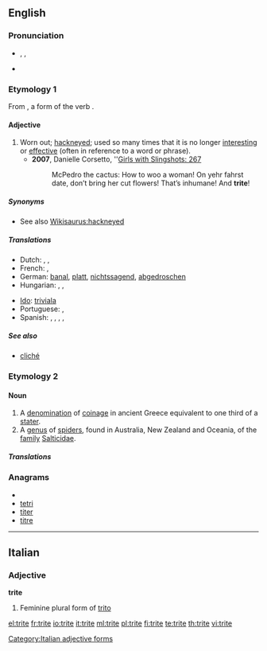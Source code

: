 ==English==

===Pronunciation===
* {{enPR|trīt}}, {{IPA|/traɪt/}}, {{SAMPA|/traIt/}}
* {{rhymes|aɪt}}

===Etymology 1===
From {{etyl|la}} {{term|tritus|lang=la}}, a form of the verb {{term|terere||to rub or wear|lang=la}}.

====Adjective====
{{en-adj|trit|er}}

# Worn out; [[hackneyed]]; used so many times that it is no longer [[interesting]] or [[effective]] (often in reference to a word or phrase).
#* '''2007''', Danielle Corsetto, ''[http://www.daniellecorsetto.com/archive.php?today=630&comic=267 Girls with Slingshots: 267]
#*: McPedro the cactus: How to woo a woman!  On yehr fahrst date, don’t bring her cut flowers!  That’s inhumane!  And '''trite'''!

=====Synonyms=====
* See also [[Wikisaurus:hackneyed]]

=====Translations=====
{{trans-top|worn out; hackneyed; used so many times that it is no longer interesting or effective}}
* Dutch: {{t|nl|versleten}}, {{t|nl|afgezaagd}}, {{t-|nl|banaal}}
* French: {{t+|fr|banal}}, {{t+|fr|trivial}}
* German: [[banal]], [[platt]], [[nichtssagend]], [[abgedroschen]]
* Hungarian: {{t|hu|elkoptatott}}, {{t|hu|elcsépelt}}, {{t|hu|banális}}
{{trans-mid}}
* [[Ido]]: [[triviala]]
* Portuguese: {{t+|pt|gasto}}, {{t+|pt|banal}}
* Spanish: {{t-|es|manido}}, {{t-|es|trillado}}, {{t-|es|cliché}}, {{t-|es|tópico}}, {{t-|es|lugar común}}
{{trans-bottom}}

=====See also=====
* [[cliché]]

===Etymology 2===
{{etystub}}

{{wikipedia|Trite (genus)}}
====Noun====
{{en-noun|-}}

# A [[denomination]] of [[coinage]] in ancient Greece equivalent to one third of a [[stater]].
# A [[genus]] of [[spider]]s, found in Australia, New Zealand and Oceania, of the [[family]] [[Salticidae]].

=====Translations=====
{{trans-top|denomination of ancient Greek coinage}}
{{trans-mid}}
{{trans-bottom}}

{{trans-top|spider genus}}
{{trans-mid}}
{{trans-bottom}}

===Anagrams===
* {{alphagram|eirtt}}
* [[tetri#English|tetri]]
* [[titer#English|titer]]
* [[titre#English|titre]]

----

==Italian==

===Adjective===
'''trite''' {{f}}

# Feminine plural form of [[trito]]

[[Category:Italian adjective forms]]

[[el:trite]]
[[fr:trite]]
[[io:trite]]
[[it:trite]]
[[ml:trite]]
[[pl:trite]]
[[fi:trite]]
[[te:trite]]
[[th:trite]]
[[vi:trite]]